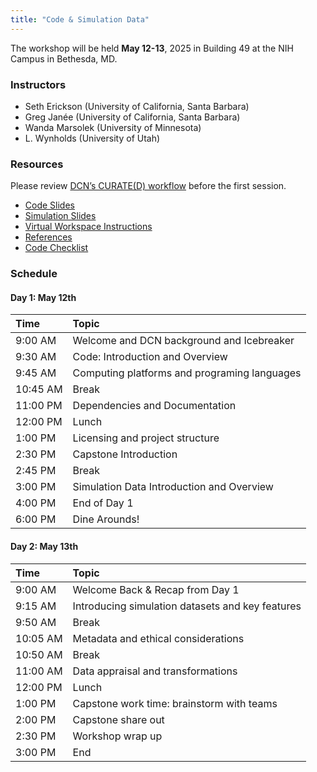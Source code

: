 ```yaml
---
title: "Code & Simulation Data"
---
```


The workshop will be held __May 12-13__, 2025 in Building 49 at the NIH Campus in Bethesda, MD.

### Instructors

- Seth Erickson (University of California, Santa Barbara)
- Greg Janée (University of California, Santa Barbara)
- Wanda Marsolek (University of Minnesota)
- L. Wynholds (University of Utah)


### Resources

::: {.callout-note}
Please review [DCN's CURATE(D) workflow](https://datacurationnetwork.org/outputs/workflows/) before the first session.
:::

- [Code Slides](https://docs.google.com/presentation/d/1bJyL7h_k45pF8H-eJF5oEvGXlh4LpcDJ9A9VK8mk_KY/edit?usp=sharing)
- [Simulation Slides](https://docs.google.com/presentation/d/1Msi5jnRfiMQXHbtkgxLoZG6ilmMymHCJ_NFCnl9vhkw/edit#slide=id.g250b1be951a_0_0)
- [Virtual Workspace Instructions](workspace.qmd)
- [References](references.qmd)
- [Code Checklist](code_checklist.md)

### Schedule

#### Day 1: May 12th

| Time     | Topic                                        |
| :------- | :------------------------------------------- |
| 9:00 AM  | Welcome and DCN background and Icebreaker    |
| 9:30 AM  | Code: Introduction and Overview              |
| 9:45 AM  | Computing platforms and programing languages |
| 10:45 AM | Break                                        |
| 11:00 PM | Dependencies and Documentation               |
| 12:00 PM | Lunch                                        |
| 1:00 PM  | Licensing and project structure              |
| 2:30 PM  | Capstone Introduction                        |
| 2:45 PM  | Break                                        |
| 3:00 PM  | Simulation Data Introduction and Overview    |
| 4:00 PM  | End of Day 1                                 |
| 6:00 PM  | Dine Arounds\!                               |

#### Day 2: May 13th

| Time     | Topic                                            |
| :------- | :----------------------------------------------- |
| 9:00 AM  | Welcome Back & Recap from Day 1                  |
| 9:15 AM  | Introducing simulation datasets and key features |
| 9:50 AM  | Break                                            |
| 10:05 AM | Metadata and ethical considerations              |
| 10:50 AM | Break                                            |
| 11:00 AM | Data appraisal and transformations               |
| 12:00 PM | Lunch                                            |
| 1:00 PM  | Capstone work time: brainstorm with teams        |
| 2:00 PM  | Capstone share out                               |
| 2:30 PM  | Workshop wrap up                                 |
| 3:00 PM  | End                                              |
